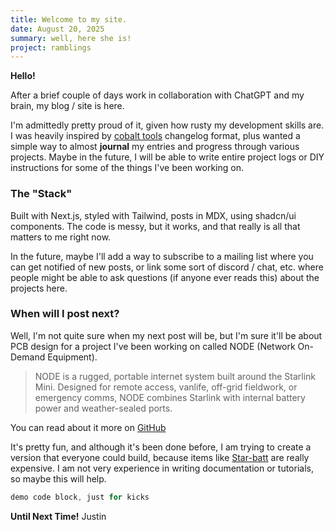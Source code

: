 ```yaml
---
title: Welcome to my site.
date: August 20, 2025
summary: well, here she is!
project: ramblings
---
```


**Hello!**

After a brief couple of days work in collaboration with ChatGPT and my brain, my blog / site is here.

I'm admittedly pretty proud of it, given how rusty my development skills are. I was heavily inspired by [cobalt tools](https://cobalt.tools) changelog format, plus wanted a simple way to almost **journal** my entries and progress through various projects. Maybe in the future, I will be able to write entire project logs or DIY instructions for some of the things I've been working on.

### The "Stack"

Built with Next.js, styled with Tailwind, posts in MDX, using shadcn/ui components. The code is messy, but it works, and that really is all that matters to me right now.

In the future, maybe I'll add a way to subscribe to a mailing list where you can get notified of new posts, or link some sort of discord / chat, etc. where people might be able to ask questions (if anyone ever reads this) about the projects here.

### When will I post next?

Well, I'm not quite sure when my next post will be, but I'm sure it'll be about PCB design for a project I've been working on called NODE (Network On-Demand Equipment).

> NODE is a rugged, portable internet system built around the Starlink Mini. Designed for remote access, vanlife, off-grid fieldwork, or emergency comms, NODE combines Starlink with internal battery power and weather-sealed ports.

You can read about it more on [GitHub](https://github.com/justinlevinedotme/node)

It's pretty fun, and although it's been done before, I am trying to create a version that everyone could build, because items like [Star-batt](https://star-batt.com/) are really expensive. I am not very experience in writing documentation or tutorials, so maybe this will help.

```js
demo code block, just for kicks
```

**Until Next Time!**
Justin
